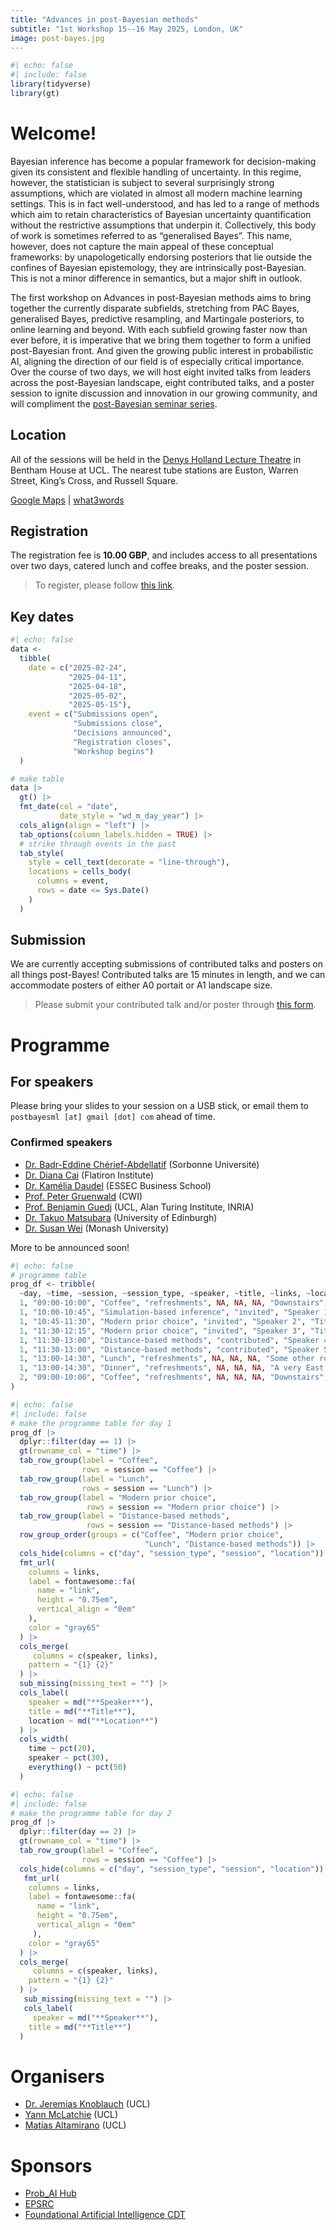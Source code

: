```yaml
---
title: "Advances in post-Bayesian methods"
subtitle: "1st Workshop 15--16 May 2025, London, UK"
image: post-bayes.jpg
---
```


```r
#| echo: false
#| include: false
library(tidyverse)
library(gt)
```

# Welcome!

Bayesian inference has become a popular framework for decision-making given its consistent and flexible handling of uncertainty. In this regime, however, the statistician is subject to several surprisingly strong assumptions, which are violated in almost all modern machine learning settings. This is in fact well-understood, and has led to a range of methods which aim to retain characteristics of Bayesian uncertainty quantification without the restrictive assumptions that underpin it. Collectively, this body of work is sometimes referred to as “generalised Bayes”. This name, however, does not capture the main appeal of these conceptual frameworks: by unapologetically endorsing posteriors that lie outside the confines of Bayesian epistemology, they are intrinsically post-Bayesian. This is not a minor difference in semantics, but a major shift in outlook.

The first workshop on Advances in post-Bayesian methods aims to bring together the currently disparate subfields, stretching from PAC Bayes, generalised Bayes, predictive resampling, and Martingale posteriors, to online learning and beyond.
With each subfield growing faster now than ever before, it is imperative that we bring them together to form a unified post-Bayesian front.
And given the growing public interest in probabilistic AI, aligning the direction of our field is of especially critical importance.
Over the course of two days, we will host eight invited talks from leaders across the post-Bayesian landscape, eight contributed talks, and a poster session to ignite discussion and innovation in our growing community, and will compliment the [post-Bayesian seminar series](https://postbayes.github.io/seminar/).

## Location

All of the sessions will be held in the [Denys Holland Lecture Theatre](https://www.ucl.ac.uk/maps/denys-holland) in Bentham House at UCL.
The nearest tube stations are Euston, Warren Street, King's Cross, and Russell Square. 

[Google Maps](https://maps.app.goo.gl/FYBDKTdoaqezrzUW6) | [what3words](https://what3words.com/cherry.trying.motion)

## Registration

The registration fee is **10.00 GBP**, and includes access to all presentations over two days, catered lunch and coffee breaks, and the poster session.

> To register, please follow [this link](https://onlinestore.ucl.ac.uk/conferences-and-events/faculty-of-mathematical-physical-sciences-c06/department-of-statistical-science-f61/f61-first-workshop-on-the-advances-in-post-bayesian-methods).

## Key dates

```r
#| echo: false
data <- 
  tibble(
    date = c("2025-02-24",
             "2025-04-11",
             "2025-04-18",
             "2025-05-02",
             "2025-05-15"),
    event = c("Submissions open",
              "Submissions close",
              "Decisions announced",
              "Registration closes",
              "Workshop begins")
  )

# make table
data |> 
  gt() |>
  fmt_date(col = "date",
           date_style = "wd_m_day_year") |>
  cols_align(align = "left") |>
  tab_options(column_labels.hidden = TRUE) |>
  # strike through events in the past
  tab_style(
    style = cell_text(decorate = "line-through"),
    locations = cells_body(
      columns = event,
      rows = date <= Sys.Date()
    )
  )
```

## Submission {#sec:submission}

We are currently accepting submissions of contributed talks and posters on all things post-Bayes!
Contributed talks are 15 minutes in length, and we can accommodate posters of either A0 portait or A1 landscape size.

> Please submit your contributed talk and/or poster through [this form](https://forms.gle/PUfXqfd7ZCYGXT2y9).

# Programme 

::: {.callout-note}
## For speakers
Please bring your slides to your session on a USB stick, or email them to `postbayesml [at] gmail [dot] com` ahead of time.
:::

### Confirmed speakers

- [Dr. Badr-Eddine Chérief-Abdellatif](https://badreddinecheriefabdellatif.github.io/) (Sorbonne Université)
- [Dr. Diana Cai](https://www.dianacai.com/) (Flatiron Institute)
- [Dr. Kamélia Daudel](https://kdaudel.github.io/) (ESSEC Business School)
- [Prof. Peter Gruenwald](https://safestatistics.com/) (CWI)
- [Prof. Benjamin Guedj](https://bguedj.github.io/) (UCL, Alan Turing Institute, INRIA)
- [Dr. Takuo Matsubara](https://sites.google.com/view/takuomatsubara/home) (University of Edinburgh)
- [Dr. Susan Wei](https://www.suswei.com/) (Monash University)

More to be announced soon!

```r
#| echo: false
# programme table
prog_df <- tribble(
  ~day, ~time, ~session, ~session_type, ~speaker, ~title, ~links, ~location,
  1, "09:00-10:00", "Coffee", "refreshments", NA, NA, NA, "Downstairs",
  1, "10:00-10:45", "Simulation-based inference", "invited", "Speaker 1", "This title name is purposefully long and difficult to understand", "https://arxiv.org/abs/0000.0000", "Room X",
  1, "10:45-11:30", "Modern prior choice", "invited", "Speaker 2", "Title 2", "https://arxiv.org/abs/0000.0000", "Room X",
  1, "11:30-12:15", "Modern prior choice", "invited", "Speaker 3", "Title 3", "https://arxiv.org/abs/0000.0000", "Room X",
  1, "11:30-13:00", "Distance-based methods", "contributed", "Speaker 4", "Title 4", "https://arxiv.org/abs/0000.0000", "Room X",
  1, "11:30-13:00", "Distance-based methods", "contributed", "Speaker 5", "Title 5", "https://arxiv.org/abs/0000.0000", "Room X",
  1, "13:00-14:30", "Lunch", "refreshments", NA, NA, NA, "Some other room",
  1, "13:00-14:30", "Dinner", "refreshments", NA, NA, NA, "A very East London restaurant",
  2, "09:00-10:00", "Coffee", "refreshments", NA, NA, NA, "Downstairs",
)
```

```r
#| echo: false
#| include: false
# make the programme table for day 1
prog_df |> 
  dplyr::filter(day == 1) |>
  gt(rowname_col = "time") |>
  tab_row_group(label = "Coffee",
                rows = session == "Coffee") |>
  tab_row_group(label = "Lunch",
                rows = session == "Lunch") |>
  tab_row_group(label = "Modern prior choice",
                 rows = session == "Modern prior choice") |>
  tab_row_group(label = "Distance-based methods",
                 rows = session == "Distance-based methods") |>
  row_group_order(groups = c("Coffee", "Modern prior choice",
                              "Lunch", "Distance-based methods")) |>
  cols_hide(columns = c("day", "session_type", "session", "location")) |>
  fmt_url(
    columns = links,
    label = fontawesome::fa(
      name = "link",
      height = "0.75em",
      vertical_align = "0em"
    ),
    color = "gray65"
  ) |>
  cols_merge(
     columns = c(speaker, links),
    pattern = "{1} {2}"
  ) |>
  sub_missing(missing_text = "") |>
  cols_label(
    speaker = md("**Speaker**"),
    title = md("**Title**"),
    location ~ md("**Location**")
  ) |>
  cols_width(
    time ~ pct(20),
    speaker ~ pct(30),
    everything() ~ pct(50)
  )
```

```r
#| echo: false
#| include: false
# make the programme table for day 2
prog_df |> 
  dplyr::filter(day == 2) |>
  gt(rowname_col = "time") |>
  tab_row_group(label = "Coffee",
                rows = session == "Coffee") |>
  cols_hide(columns = c("day", "session_type", "session", "location")) |>
   fmt_url(
    columns = links,
    label = fontawesome::fa(
      name = "link",
      height = "0.75em",
      vertical_align = "0em"
     ),
    color = "gray65"
  ) |>
  cols_merge(
     columns = c(speaker, links),
    pattern = "{1} {2}"
  ) |>
   sub_missing(missing_text = "") |>
   cols_label(
     speaker = md("**Speaker**"),
    title = md("**Title**")
  )
```

# Organisers

- [Dr. Jeremias Knoblauch](https://jeremiasknoblauch.github.io/) (UCL)
- [Yann McLatchie](https://yannmclatchie.github.io/) (UCL)
- [Matías Altamirano](https://maltamiranomontero.github.io/) (UCL)

# Sponsors

- [Prob_AI Hub](https://www.probai.uk/)
- [EPSRC](https://gtr.ukri.org/projects?ref=EP%2FW005859%2F1)
- [Foundational Artificial Intelligence CDT](https://www.ucl.ac.uk/foundational-ai-cdt/)
